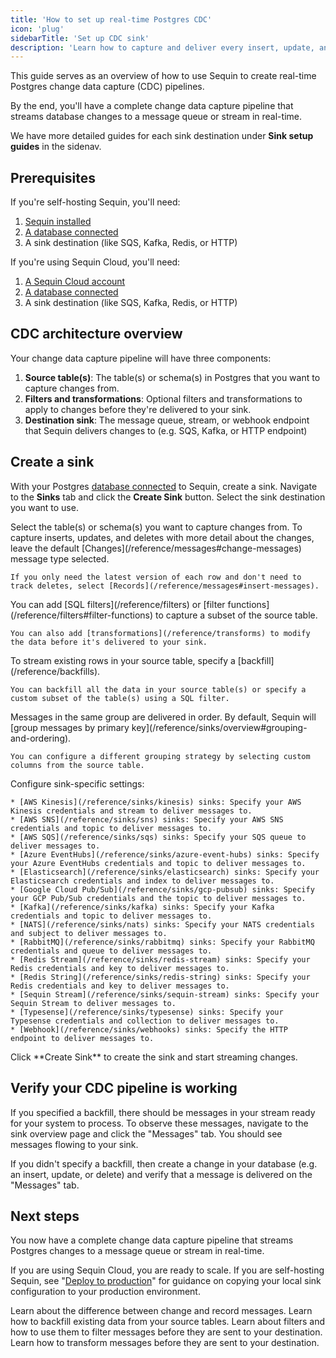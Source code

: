 ```yaml
---
title: 'How to set up real-time Postgres CDC'
icon: 'plug'
sidebarTitle: 'Set up CDC sink'
description: 'Learn how to capture and deliver every insert, update, and delete in your Postgres database to a message queue or stream with Sequin.'
---
```


This guide serves as an overview of how to use Sequin to create real-time Postgres change data capture (CDC) pipelines.

By the end, you'll have a complete change data capture pipeline that streams database changes to a message queue or stream in real-time.

<Tip>
  We have more detailed guides for each sink destination under <b>Sink setup guides</b> in the sidenav.
</Tip>

## Prerequisites

If you're self-hosting Sequin, you'll need:

1. [Sequin installed](/running-sequin)
2. [A database connected](/connect-postgres)
3. A sink destination (like SQS, Kafka, Redis, or HTTP)

If you're using Sequin Cloud, you'll need:

1. [A Sequin Cloud account](https://console.sequinstream.com)
2. [A database connected](/connect-postgres)
3. A sink destination (like SQS, Kafka, Redis, or HTTP)

## CDC architecture overview

Your change data capture pipeline will have three components:

1. **Source table(s)**: The table(s) or schema(s) in Postgres that you want to capture changes from.
2. **Filters and transformations**: Optional filters and transformations to apply to changes before they're delivered to your sink.
3. **Destination sink**: The message queue, stream, or webhook endpoint that Sequin delivers changes to (e.g. SQS, Kafka, or HTTP endpoint)

## Create a sink

With your Postgres [database connected](/connect-postgres) to Sequin, create a sink. Navigate to the **Sinks** tab and click the **Create Sink** button. Select the sink destination you want to use.

<Steps>
  <Step title="Select the source">
    Select the table(s) or schema(s) you want to capture changes from.
  </Step>

  <Step title="Select the message type">
    To capture inserts, updates, and deletes with more detail about the changes, leave the default [Changes](/reference/messages#change-messages) message type selected.

    If you only need the latest version of each row and don't need to track deletes, select [Records](/reference/messages#insert-messages).
  </Step>

  <Step title="Add filters and transformations">
    You can add [SQL filters](/reference/filters) or [filter functions](/reference/filters#filter-functions) to capture a subset of the source table.

    You can also add [transformations](/reference/transforms) to modify the data before it's delivered to your sink.
  </Step>

  <Step title="Specify backfill">
    To stream existing rows in your source table, specify a [backfill](/reference/backfills).

    You can backfill all the data in your source table(s) or specify a custom subset of the table(s) using a SQL filter.
  </Step>

  <Step title="Set message grouping">
    Messages in the same group are delivered in order. By default, Sequin will [group messages by primary key](/reference/sinks/overview#grouping-and-ordering).

    You can configure a different grouping strategy by selecting custom columns from the source table.
  </Step>

  <Step title="Configure sink-specific settings">
    Configure sink-specific settings:

    * [AWS Kinesis](/reference/sinks/kinesis) sinks: Specify your AWS Kinesis credentials and stream to deliver messages to.
    * [AWS SNS](/reference/sinks/sns) sinks: Specify your AWS SNS credentials and topic to deliver messages to.
    * [AWS SQS](/reference/sinks/sqs) sinks: Specify your SQS queue to deliver messages to.
    * [Azure EventHubs](/reference/sinks/azure-event-hubs) sinks: Specify your Azure EventHubs credentials and topic to deliver messages to.
    * [Elasticsearch](/reference/sinks/elasticsearch) sinks: Specify your Elasticsearch credentials and index to deliver messages to.
    * [Google Cloud Pub/Sub](/reference/sinks/gcp-pubsub) sinks: Specify your GCP Pub/Sub credentials and the topic to deliver messages to.
    * [Kafka](/reference/sinks/kafka) sinks: Specify your Kafka credentials and topic to deliver messages to.
    * [NATS](/reference/sinks/nats) sinks: Specify your NATS credentials and subject to deliver messages to.
    * [RabbitMQ](/reference/sinks/rabbitmq) sinks: Specify your RabbitMQ credentials and queue to deliver messages to.
    * [Redis Stream](/reference/sinks/redis-stream) sinks: Specify your Redis credentials and key to deliver messages to.
    * [Redis String](/reference/sinks/redis-string) sinks: Specify your Redis credentials and key to deliver messages to.
    * [Sequin Stream](/reference/sinks/sequin-stream) sinks: Specify your Sequin Stream to deliver messages to.
    * [Typesense](/reference/sinks/typesense) sinks: Specify your Typesense credentials and collection to deliver messages to.
    * [Webhook](/reference/sinks/webhooks) sinks: Specify the HTTP endpoint to deliver messages to.
  </Step>

  <Step title="Start the sink">
    Click **Create Sink** to create the sink and start streaming changes.
  </Step>
</Steps>

## Verify your CDC pipeline is working

If you specified a backfill, there should be messages in your stream ready for your system to process. To observe these messages, navigate to the sink overview page and click the "Messages" tab. You should see messages flowing to your sink.

If you didn't specify a backfill, then create a change in your database (e.g. an insert, update, or delete) and verify that a message is delivered on the "Messages" tab.

## Next steps

You now have a complete change data capture pipeline that streams Postgres changes to a message queue or stream in real-time.

If you are using Sequin Cloud, you are ready to scale. If you are self-hosting Sequin, see "[Deploy to production](/how-to/deploy-to-production)" for guidance on copying your local sink configuration to your production environment.

<CardGroup>
  <Card title="Messages reference" icon="message-dots" href="/reference/messages">
    Learn about the difference between change and record messages.
  </Card>
  <Card title="Backfills" icon="rotate" href="/reference/backfills">
    Learn how to backfill existing data from your source tables.
  </Card>
  <Card title="Filters" icon="filter" href="/reference/filters">
    Learn about filters and how to use them to filter messages before they are sent to your destination.
  </Card>
  <Card title="Transforms" icon="pencil" href="/reference/transforms">
    Learn how to transform messages before they are sent to your destination.
  </Card>
</CardGroup>
